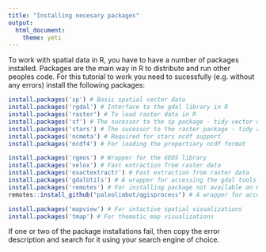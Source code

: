 ```yaml
---
title: "Installing necesary packages"
output: 
  html_document: 
    theme: yeti
---
```


To work with spatial data in R, you have to have a number of packages installed. Packages are the main way in R to distribute and run other peoples code.
For this tutorial to work you need to sucessfully (e.g. without any errors) install the following packages:

```r
install.packages('sp') # Basic spatial vector data
install.packages('rgdal') # Interface to the gdal library in R
install.packages('raster') # To load raster data in R
install.packages('sf') # The sucessor to the sp package - tidy vector data
install.packages('stars') # The sucessor to the raster package - tidy raster data
install.packages('ncmeta') # Required for stars ncdf support
install.packages('ncdf4') # For loading the propertiary ncdf format

install.packages('rgeos') # Wrapper for the GEOS library
install.packages('velox') # Fast extraction from raster data 
install.packages('exactextractr') # Fast extraction from raster data 
install.packages('gdalUtils') # A wrapper for accessing the gdal tools within R 
install.packages('remotes') # For installing package not available on CRAN, but github only
remotes::install_github("paleolimbot/qgisprocess") # A wrapper for accessing qgis functions within R (requires QGIS to be installed)

install.packages('mapview') # For intactive spatial visualizations
install.packages('tmap') # For thematic map visualizations
```

If one or two of the package installations fail, then copy the error description and search for it using your search engine of choice.